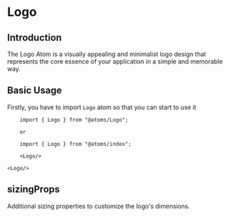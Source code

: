 

<MDXWrapper>
<Head>
	<title>Logo Doc | OORSIG</title>
</Head>

# Logo

## Introduction

The Logo Atom is a visually appealing and minimalist logo design that represents the core essence of your application in a simple and memorable way.

## Basic Usage

Firstly, you have to import `Logo` atom so that you can start to use it

```
	import { Logo } from "@atoms/Logo";

	or

	import { Logo } from "@atoms/index";

	<Logo/>
```

    <Logo/>

## sizingProps

Additional sizing properties to customize the logo's dimensions.

</MDXWrapper>
